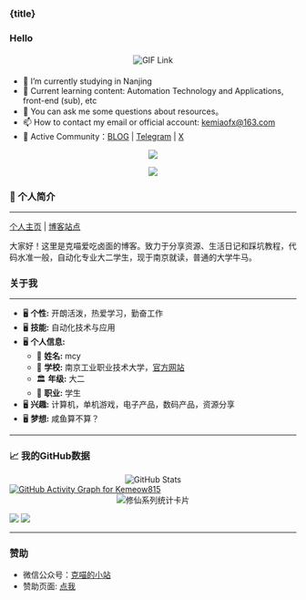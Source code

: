 
<h3 class="my-10 text-center text-xl font-bold">{title}</h3>

### Hello

<div style="text-align: center; margin: 20px 0;">
  <a href="https://blog-v3.kemeow.top/">
    <img 
      src="https://media.giphy.com/media/SWoSkN6DxTszqIKEqv/giphy.gif" 
      alt="GIF Link" 
      height="275" 
      style="max-width: 100%; height: auto; display: inline-block;"
    />
  </a>
</div>

- 🔭 I’m currently studying in Nanjing
- 🌱 Current learning content: Automation Technology and Applications, front-end (sub), etc
- 💬 You can ask me some questions about resources。
- 📫 How to contact my email or official account: kemiaofx@163.com
- 🍉 Active Community：[BLOG](https://blog-v3.kemeow.top) | [Telegram](https://t.me/KemiaoJun) |  [X](https://x.com/kemiaosw/) 

<p align="center">
<img src="https://capsule-render.vercel.app/api?type=waving&color=timeGradient&height=300&&section=header&text=HI%20THERE!&fontSize=90&fontAlign=50&fontAlignY=30&desc=I%20AM%20KeMiao%20%F0%9F%91%8B&descAlign=50&descSize=30&descAlignY=60&animation=twinkling" />
</p>

<p align="center">
<img src="https://readme-typing-svg.demolab.com?font=Orbitron&size=25&pause=1000&center=true&vCenter=true&random=false&width=600&lines=Welcome+to+my+About+page!;I+am+KeMiao+obsessed+with+programming!" />
</p>

### 👋 个人简介 
---
[个人主页](https://kemiao.online) | [博客站点](https://blog-v3.kemeow.top)

大家好！这里是克喵爱吃卤面的博客。致力于分享资源、生活日记和踩坑教程，代码水准一般，自动化专业大二学生，现于南京就读，普通的大学牛马。

### 关于我

---

- 🖥 **个性:** 开朗活泼，热爱学习，勤奋工作
- 🖥 **技能:** 自动化技术与应用
- 🖥 **个人信息:**
    - 🧑 **姓名:** mcy
    - 🏫 **学校:** 南京工业职业技术大学，[官方网站](https://www.niit.edu.cn/)
    - 🏛️ **年级:** 大二
    - 👷 **职业:** 学生
- 🖥 **兴趣:** 计算机，单机游戏，电子产品，数码产品，资源分享
- 🖥 **梦想:** 咸鱼算不算？

---

### 📈 我的GitHub数据

<div align="center">
  <img src="https://github-readme-stats.vercel.app/api?username=Kemeow815" alt="GitHub Stats" />
</div>

<div style={{ 
  textAlign: 'center', 
  margin: '2rem 0',
  borderRadius: '8px',
  padding: '1rem',
  backgroundColor: 'rgba(255, 255, 255, 0.9)',
  maxWidth: '90%',
  marginLeft: 'auto',
  marginRight: 'auto'
}}>
  <a 
    href="https://github.com/Kemeow815" 
    target="_blank" 
    rel="noopener noreferrer"
    style={{ display: 'inline-block' }}
  >
    <img
      src="https://github-readme-activity-graph.vercel.app/graph?username=Kemeow815&theme=github-compact&custom_title=Activity&radius=30&height=300"
      alt="GitHub Activity Graph for Kemeow815"
      loading="lazy"
      style={{
        maxWidth: '95%',
        borderRadius: '8px',
        border: '1px solid #e1e4e8',
        boxShadow: '0 2px 4px rgba(0, 0, 0, 0.1)',
        transition: 'transform 0.2s ease'
      }}
    />
  </a>
</div>


<div align="center">
  <img 
    src="https://github-immortality.vercel.app/api?username=Kemeow815" 
    alt="修仙系列统计卡片" 
    style="max-width: 100%; height: auto;" 
  />
</div>

<img
  className="block dark:hidden"
  src="https://cdn.jsdelivr.net/gh/sun0225SUN/sun0225SUN/profile-snake-contrib/github-contribution-grid-snake.svg"
/>
<img
  className="hidden dark:block"
  src="https://cdn.jsdelivr.net/gh/sun0225SUN/sun0225SUN/profile-snake-contrib/github-contribution-grid-snake-dark.svg"
/>

---

### 赞助

- 微信公众号：[克喵的小站](https://wechat.kemeow.top/)
- 赞助页面: [点我](https://donate.kemeow.top/)
